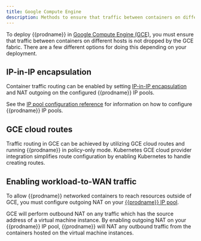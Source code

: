 ```yaml
---
title: Google Compute Engine
description: Methods to ensure that traffic between containers on different hosts is not dropped by GCE fabric.
---
```


To deploy {{prodname}} in [Google Compute Engine (GCE)](https://cloud.google.com/compute/), you must ensure that traffic between containers on different hosts is not dropped by the GCE fabric.
There are a few different options for doing this depending on your deployment.

## IP-in-IP encapsulation

Container traffic routing can be enabled by setting [IP-in-IP encapsulation](../../networking/configuring/vxlan-ipip.mdx) and NAT outgoing on the configured {{prodname}} IP pools.

See the [IP pool configuration reference](../resources/ippool.mdx) for information on how to configure {{prodname}} IP pools.

## GCE cloud routes

Traffic routing in GCE can be achieved by utilizing GCE cloud routes and running {{prodname}} in policy-only mode.
Kubernetes GCE cloud provider integration simplifies route configuration by enabling Kubernetes to handle creating routes.

## Enabling workload-to-WAN traffic

To allow {{prodname}} networked containers to reach resources outside of GCE, you must configure outgoing NAT on your [{{prodname}} IP pool](../resources/ippool.mdx).

GCE will perform outbound NAT on any traffic which has the source address of a virtual machine instance.
By enabling outgoing NAT on your {{prodname}} IP pool, {{prodname}} will NAT any outbound traffic from the containers hosted on the virtual machine instances.
